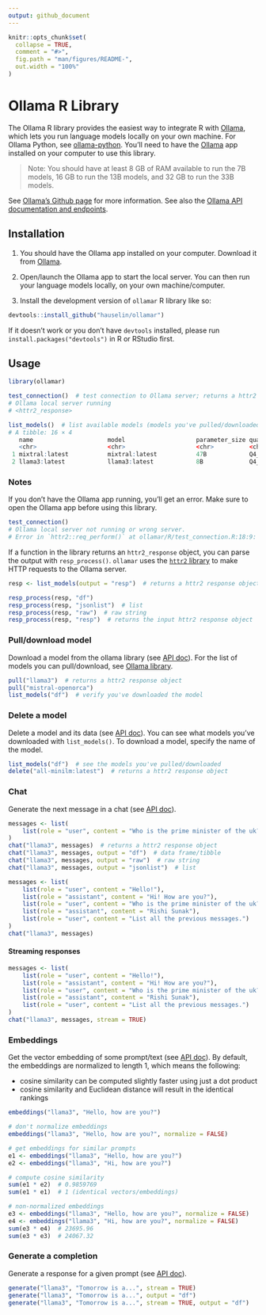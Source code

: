 ```yaml
---
output: github_document
---
```


<!-- README.md is generated from README.Rmd. Please edit that file -->

```r
knitr::opts_chunk$set(
  collapse = TRUE,
  comment = "#>",
  fig.path = "man/figures/README-",
  out.width = "100%"
)
```

# Ollama R Library

<!-- badges: start -->
<!-- badges: end -->

The Ollama R library provides the easiest way to integrate R with [Ollama](https://ollama.com/), which lets you run language models locally on your own machine. For Ollama Python, see [ollama-python](https://github.com/ollama/ollama-python). You'll need to have the [Ollama](https://ollama.com/) app installed on your computer to use this library. 

> Note: You should have at least 8 GB of RAM available to run the 7B models, 16 GB to run the 13B models, and 32 GB to run the 33B models.

See [Ollama's Github page](https://github.com/ollama/ollama) for more information. See also the [Ollama API documentation and endpoints](https://github.com/ollama/ollama/blob/main/docs/api.md).

## Installation

1. You should have the Ollama app installed on your computer. Download it from [Ollama](https://ollama.com/).

2. Open/launch the Ollama app to start the local server. You can then run your language models locally, on your own machine/computer. 

3. Install the development version of `ollamar` R library like so:

``` r
devtools::install_github("hauselin/ollamar")
```

If it doesn't work or you don't have `devtools` installed, please run `install.packages("devtools")` in R or RStudio first. 

## Usage

```r
library(ollamar)

test_connection()  # test connection to Ollama server; returns a httr2 response object
# Ollama local server running
# <httr2_response>

list_models()  # list available models (models you've pulled/downloaded)
# A tibble: 16 × 4
   name                     model                    parameter_size quantization_level
   <chr>                    <chr>                    <chr>          <chr>             
 1 mixtral:latest           mixtral:latest           47B            Q4_0              
 2 llama3:latest            llama3:latest            8B             Q4_0              
```

### Notes

If you don't have the Ollama app running, you'll get an error. Make sure to open the Ollama app before using this library.

```r
test_connection()
# Ollama local server not running or wrong server.
# Error in `httr2::req_perform()` at ollamar/R/test_connection.R:18:9:
```

If a function in the library returns an `httr2_response` object, you can parse the output with `resp_process()`. `ollamar` uses the [`httr2` library](https://httr2.r-lib.org/index.html) to make HTTP requests to the Ollama server. 

```r
resp <- list_models(output = "resp")  # returns a httr2 response object

resp_process(resp, "df")
resp_process(resp, "jsonlist")  # list
resp_process(resp, "raw")  # raw string
resp_process(resp, "resp")  # returns the input httr2 response object
```

### Pull/download model

Download a model from the ollama library (see [API doc](https://github.com/ollama/ollama/blob/main/docs/api.md#pull-a-model)). For the list of models you can pull/download, see [Ollama library](https://ollama.com/library).

```r
pull("llama3")  # returns a httr2 response object
pull("mistral-openorca")
list_models("df")  # verify you've downloaded the model
```

### Delete a model

Delete a model and its data (see [API doc](https://github.com/ollama/ollama/blob/main/docs/api.md#delete-a-model)). You can see what models you've downloaded with `list_models()`. To download a model, specify the name of the model. 

```r
list_models("df")  # see the models you've pulled/downloaded
delete("all-minilm:latest")  # returns a httr2 response object
```

### Chat

Generate the next message in a chat (see [API doc](https://github.com/ollama/ollama/blob/main/docs/api.md#generate-a-chat-completion)).

```r
messages <- list(
    list(role = "user", content = "Who is the prime minister of the uk?")
)
chat("llama3", messages)  # returns a httr2 response object
chat("llama3", messages, output = "df")  # data frame/tibble
chat("llama3", messages, output = "raw")  # raw string
chat("llama3", messages, output = "jsonlist")  # list

messages <- list(
    list(role = "user", content = "Hello!"),
    list(role = "assistant", content = "Hi! How are you?"),
    list(role = "user", content = "Who is the prime minister of the uk?"),
    list(role = "assistant", content = "Rishi Sunak"),
    list(role = "user", content = "List all the previous messages.")
)
chat("llama3", messages)
```

#### Streaming responses

```r
messages <- list(
    list(role = "user", content = "Hello!"),
    list(role = "assistant", content = "Hi! How are you?"),
    list(role = "user", content = "Who is the prime minister of the uk?"),
    list(role = "assistant", content = "Rishi Sunak"),
    list(role = "user", content = "List all the previous messages.")
)
chat("llama3", messages, stream = TRUE)
```

### Embeddings

Get the vector embedding of some prompt/text (see [API doc](https://github.com/ollama/ollama/blob/main/docs/api.md#generate-embeddings)). By default, the embeddings are normalized to length 1, which means the following:

- cosine similarity can be computed slightly faster using just a dot product
- cosine similarity and Euclidean distance will result in the identical rankings

```r
embeddings("llama3", "Hello, how are you?")

# don't normalize embeddings
embeddings("llama3", "Hello, how are you?", normalize = FALSE)
```

```r
# get embeddings for similar prompts
e1 <- embeddings("llama3", "Hello, how are you?")
e2 <- embeddings("llama3", "Hi, how are you?")

# compute cosine similarity
sum(e1 * e2)  # 0.9859769
sum(e1 * e1)  # 1 (identical vectors/embeddings)

# non-normalized embeddings
e3 <- embeddings("llama3", "Hello, how are you?", normalize = FALSE)
e4 <- embeddings("llama3", "Hi, how are you?", normalize = FALSE)
sum(e3 * e4)  # 23695.96
sum(e3 * e3)  # 24067.32
```

### Generate a completion

Generate a response for a given prompt (see [API doc](https://github.com/ollama/ollama/blob/main/docs/api.md#generate-a-completion)).

```r
generate("llama3", "Tomorrow is a...", stream = TRUE)
generate("llama3", "Tomorrow is a...", output = "df")
generate("llama3", "Tomorrow is a...", stream = TRUE, output = "df")
```
